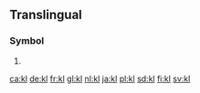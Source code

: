 {{also|kl.|Kl.}}
==Translingual==

===Symbol===
{{head|mul|symbol}}

# {{SI-unit-abb2|kilo|liter|litre|[[fluid measure]]}}

[[ca:kl]]
[[de:kl]]
[[fr:kl]]
[[gl:kl]]
[[nl:kl]]
[[ja:kl]]
[[pl:kl]]
[[sd:kl]]
[[fi:kl]]
[[sv:kl]]